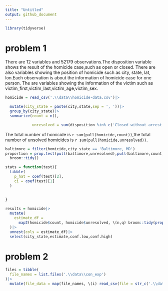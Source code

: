 ```yaml
---
title: "Untitled"
output: github_document
---
```

```r
library(tidyverse)

```
# problem 1
There are 12 variables and 52179 observations.The disposition variable shows the result of the homicide case,such as open or closed. There are also variables showing the position of homicide such as city, state, lat, lon.Each observation is about the information of homicide case for one person. The are variables showing the information of the victim such as victim_first,victim_last,victim_age,victim_sex. 

```r
homicide = read_csv('.\\data\\homicide-data.csv')|>

  mutate(city_state = paste(city,state,sep = ', '))|>
  group_by(city_state)|>
  summarize(count = n(),

            unresolved = sum(disposition %in% c('Closed without arrest','Open/No arrest')))

```

The total number of homicide is `r sum(pull(homicide,count))`,the total number of unsolved homicides is `r sum(pull(homicide,unresolved)) `.

```r
baltimore = filter(homicide,city_state == 'Baltimore, MD')
proportion = prop.test(pull(baltimore,unresolved),pull(baltimore,count))|>
  broom::tidy()
```

```r
stats = function(test){
  tibble(
    p_hat = coef(test)[2],
    ci = coef(test)[1]
  )
  
  
}

results = homicide|>
  mutate(
    estimate_df = 
      map2(homicide$count, homicide$unresolved, \(n,q) broom::tidy(prop.test(q, n)))
  )|>
  unnest(cols = estimate_df)|>
  select(city_state,estimate,conf.low,conf.high)

```






# problem 2

```r
files = tibble(
  file_names = list.files('.\\data\\con_exp')
)|>
  mutate(file_data = map(file_names, \(i) read_csv(file = str_c('.\\data\\con_exp\\', i ))))


```









































